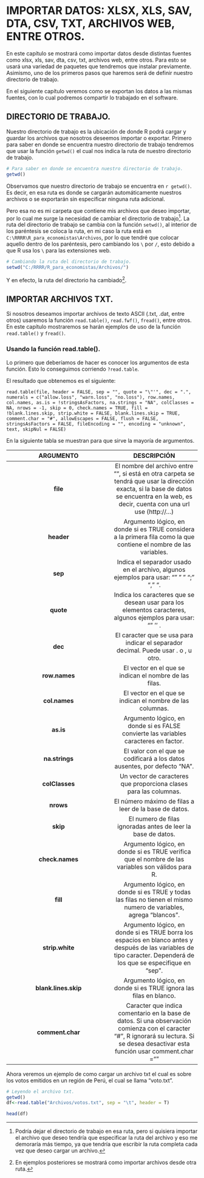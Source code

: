 # IMPORTAR DATOS: XLSX, XLS, SAV, DTA, CSV, TXT, ARCHIVOS WEB, ENTRE OTROS.

En este capítulo se mostrará como importar datos desde distintas fuentes como xlsx, xls, sav, dta, csv, txt, archivos web, entre otros. Para esto se usará una variedad de paquetes que tendremos que instalar previamente. Asimismo, uno de los primeros pasos que haremos será de definir nuestro directorio de trabajo.

En el siguiente capítulo veremos como se exportan los datos a las mismas fuentes, con lo cual podremos compartir lo trabajado en el software. 

## DIRECTORIO DE TRABAJO.

Nuestro directorio de trabajo es la ubicación de donde R podrá cargar y guardar los archivos que nosotros deseemos importar o exportar. Primero para saber en donde se encuentra nuestro directorio de trabajo tendremos que usar la función `getwd()` el cual nos indica la ruta de nuestro directorio de trabajo. 

```r
# Para saber en donde se encuentra nuestro directorio de trabajo. 
getwd()
```

Observamos que nuestro directorio de trabajo se encuentra en `r getwd()`. Es decir, en esa ruta es donde se cargarán automáticamente nuestros archivos o se exportarán sin especificar ninguna ruta adicional. 

Pero esa no es mi carpeta que contiene mis archivos que deseo importar, por lo cual me surge la necesidad de cambiar el directorio de trabajo[^1]. La ruta del directorio de trabajo se cambia con la función `setwd()`, al interior de los paréntesis se coloca la ruta, en mi caso la ruta está en `C:\RRRR\R_para_economistas\Archivos`, por lo que tendré que colocar aquello dentro de los paréntesis, pero cambiando los `\` por `/`, esto debido a que R usa los `\` para las extensiones web. 

[^1]: Podría dejar el directorio de trabajo en esa ruta, pero si quisiera importar el archivo que deseo tendría que especificar la ruta del archivo y eso me demoraría más tiempo, ya que tendría que escribir la ruta completa cada vez que deseo cargar un archivo. 

```r
# Cambiando la ruta del directorio de trabajo. 
setwd("C:/RRRR/R_para_economistas/Archivos/")
```

Y en efecto, la ruta del directorio ha cambiado[^2].  

[^2]: En ejemplos posteriores se mostrará como importar archivos desde otra ruta.

## IMPORTAR ARCHIVOS TXT.

Si nosotros deseamos importar archivos de texto ASCII (.txt, .dat, entre otros) usaremos la función `read.table()`, `read.fwf()`, `fread()`, entre otros. En este capítulo mostraremos se harán ejemplos de uso de la función `read.table()` y `fread()`. 

### Usando la función read.table().

Lo primero que deberíamos de hacer es conocer los argumentos de esta función. Esto lo conseguimos corriendo `?read.table`.

El resultado que obtenemos es el siguiente:

`read.table(file, header = FALSE, sep = "", quote = "\"'", dec = ".", numerals = c("allow.loss", "warn.loss", "no.loss"), row.names, col.names, as.is = !stringsAsFactors, na.strings = "NA", colClasses = NA, nrows = -1, skip = 0, check.names = TRUE, fill = !blank.lines.skip, strip.white = FALSE, blank.lines.skip = TRUE, comment.char = "#", allowEscapes = FALSE, flush = FALSE, stringsAsFactors = FALSE, fileEncoding = "", encoding = "unknown", text, skipNul = FALSE)`

En la siguiente tabla se muestran para que sirve la mayoría de argumentos. 

| ARGUMENTO | DESCRIPCIÓN |
|:------------------:|:---------------:|
|**file**| El nombre del archivo entre "", si está en otra carpeta se tendrá que  usar la dirección exacta, si la base de datos se encuentra  en la web, es decir, cuenta con una url use (http://...) |
| **header**| Argumento lógico, en donde si es TRUE considera a la primera fila  como la que contiene el nombre de las variables.|
| **sep**| Indica el separador usado en el archivo, algunos ejemplos  para usar: "" " " ";" "," "\t".|
| **quote**| Indica los caracteres que se desean usar para los elementos  caracteres, algunos ejemplos para usar: "" '' \.|
| **dec**| El caracter que se usa para indicar el separador decimal. Puede usar . o , u otro.|
| **row.names**| El vector en el que se indican el nombre de las filas.|
| **col.names**| El vector en el que se indican el nombre de las columnas.|
| **as.is**| Argumento lógico, en donde si es FALSE convierte las variables caracteres en factor.|
| **na.strings**| El valor con el que se codificará a los datos ausentes, por defecto "NA".|
| **colClasses**| Un vector de caracteres que proporciona clases para las columnas.|
| **nrows**| El número máximo de filas a leer de la base de datos.|
| **skip**| El numero de filas ignoradas antes de leer la base de datos.|
| **check.names**| Argumento lógico, en donde si es TRUE verifica que el nombre de las variables son válidos para R.|
| **fill** | Argumento lógico, en donde si es TRUE y todas las filas no tienen el mismo numero de variables, agrega "blancos".|
| **strip.white**| Argumento lógico, en donde si es TRUE borra los espacios en blanco antes y después de las variables de tipo caracter. Dependerá de los que se especifique en "sep".|
| **blank.lines.skip** | Argumento lógico, en donde si es TRUE ignora las filas en blanco.|
| **comment.char** | Caracter que indica comentario en la base de datos. Si una observación comienza con el caracter "#", R ignorará su lectura. Si se desea desactivar esta función usar comment.char ="" |

Ahora veremos un ejemplo de como cargar un archivo txt el cual es sobre los votos emitidos en un región de Perú, el cual se llama "voto.txt".

```r
# Leyendo el archivo txt.
getwd()
df<-read.table("Archivos/votos.txt", sep = "\t", header = T)

head(df)
```



